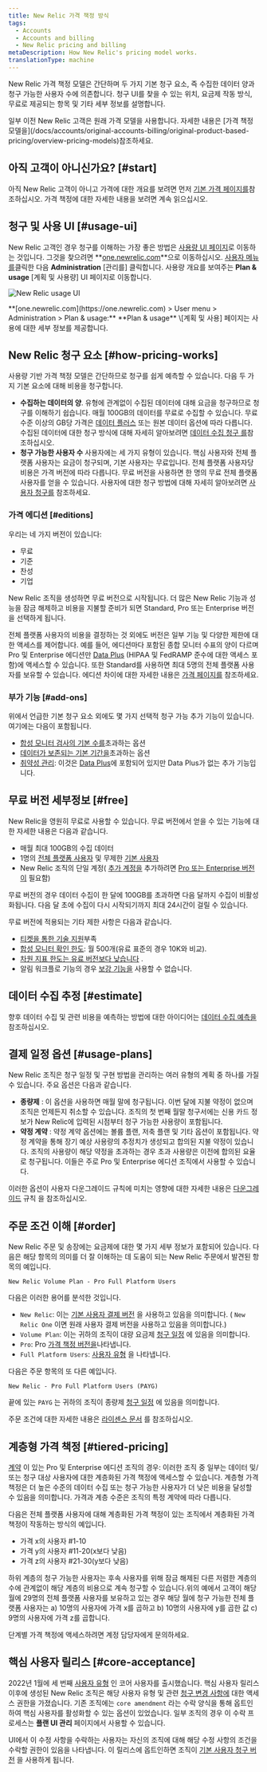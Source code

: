 ```yaml
---
title: New Relic 가격 책정 방식
tags:
  - Accounts
  - Accounts and billing
  - New Relic pricing and billing
metaDescription: How New Relic's pricing model works.
translationType: machine
---
```



New Relic 가격 책정 모델은 간단하며 두 가지 기본 청구 요소, 즉 수집한 데이터 양과 청구 가능한 사용자 수에 의존합니다. 청구 UI를 찾을 수 있는 위치, 요금제 작동 방식, 무료로 제공되는 항목 및 기타 세부 정보를 설명합니다.

<Callout variant="tip">
  일부 이전 New Relic 고객은 원래 가격 모델을 사용합니다. 자세한 내용은 [가격 책정 모델을](/docs/accounts/original-accounts-billing/original-product-based-pricing/overview-pricing-models)참조하세요.
</Callout>

## 아직 고객이 아니신가요? [#start]

아직 New Relic 고객이 아니고 가격에 대한 개요를 보려면 먼저 [기본 가격 페이지를](https://newrelic.com/pricing)참조하십시오. 가격 책정에 대한 자세한 내용을 보려면 계속 읽으십시오.

## 청구 및 사용 UI [#usage-ui]

New Relic 고객인 경우 청구를 이해하는 가장 좋은 방법은 [사용량 UI 페이지](https://one.newrelic.com/admin-portal/consumption-usage/home)로 이동하는 것입니다. 그것을 찾으려면 **[one.newrelic.com](https://one.newrelic.com)**으로 이동하십시오. [사용자 메뉴를](/docs/accounts/accounts-billing/general-account-settings/intro-account-settings)클릭한 다음 **Administration** \[관리를] 클릭합니다. 사용량 개요를 보여주는 **Plan & usage** \[계획 및 사용량] UI 페이지로 이동합니다.

<img
  title="New Relic usage UI"
  alt="New Relic usage UI"
  src={accountsUsageUi}
/>

<figcaption>
  **[one.newrelic.com](https://one.newrelic.com) > User menu > Administration > Plan & usage:** **Plan & usage** \[계획 및 사용] 페이지는 사용에 대한 세부 정보를 제공합니다.
</figcaption>

## New Relic 청구 요소 [#how-pricing-works]

사용량 기반 가격 책정 모델은 간단하므로 청구를 쉽게 예측할 수 있습니다. 다음 두 가지 기본 요소에 대해 비용을 청구합니다.

* **수집하는 데이터의 양**. 유형에 관계없이 수집된 데이터에 대해 요금을 청구하므로 청구를 이해하기 쉽습니다. 매월 100GB의 데이터를 무료로 수집할 수 있습니다. 무료 수준 이상의 GB당 가격은 [데이터 플러스](/docs/accounts/accounts-billing/new-relic-one-pricing-billing/data-ingest-billing/#data-prices) 또는 원본 데이터 옵션에 따라 다릅니다. 수집된 데이터에 대한 청구 방식에 대해 자세히 알아보려면 [데이터 수집 청구 를](/docs/accounts/accounts-billing/new-relic-one-pricing-billing/data-ingest-billing)참조하십시오.
* **청구 가능한 사용자 수** 사용자에는 세 가지 유형이 있습니다. 핵심 사용자와 전체 플랫폼 사용자는 요금이 청구되며, 기본 사용자는 무료입니다. 전체 플랫폼 사용자당 비용은 가격 버전에 따라 다릅니다. 무료 버전을 사용하면 한 명의 무료 전체 플랫폼 사용자를 얻을 수 있습니다. 사용자에 대한 청구 방법에 대해 자세히 알아보려면 [사용자 청구를](/docs/accounts/accounts-billing/new-relic-one-pricing-billing/user-count-billing) 참조하세요.

### 가격 에디션 [#editions]

우리는 네 가지 버전이 있습니다:

* 무료
* 기준
* 찬성
* 기업

New Relic 조직을 생성하면 무료 버전으로 시작됩니다. 더 많은 New Relic 기능과 성능을 잠금 해제하고 비용을 지불할 준비가 되면 Standard, Pro 또는 Enterprise 버전을 선택하게 됩니다.

전체 플랫폼 사용자의 비용을 결정하는 것 외에도 버전은 일부 기능 및 다양한 제한에 대한 액세스를 제어합니다. 예를 들어, 에디션마다 포함된 종합 모니터 수표의 양이 다르며 Pro 및 Enterprise 에디션만 [Data Plus](/docs/accounts/accounts-billing/new-relic-one-pricing-billing/data-ingest-billing/#data-plus) (HIPAA 및 FedRAMP 준수에 대한 액세스 포함)에 액세스할 수 있습니다. 또한 Standard를 사용하면 최대 5명의 전체 플랫폼 사용자를 보유할 수 있습니다. 에디션 차이에 대한 자세한 내용은 [가격 페이지를](https://newrelic.com/pricing) 참조하세요.

### 부가 기능 [#add-ons]

위에서 언급한 기본 청구 요소 외에도 몇 가지 선택적 청구 가능 추가 기능이 있습니다. 여기에는 다음이 포함됩니다.

* [합성 모니터 검사의 기본 수를](/docs/synthetics/synthetic-monitoring/getting-started/monitor-limits)초과하는 옵션
* [데이터가 보존되는 기본 기간을](/docs/data-apis/manage-data/manage-data-retention/#adjust-retention)초과하는 옵션
* [취약성 관리](/docs/vulnerability-management/overview): 이것은 [Data Plus](/docs/accounts/accounts-billing/new-relic-one-pricing-billing/data-ingest-billing#data-prices)에 포함되어 있지만 Data Plus가 없는 추가 기능입니다.

## 무료 버전 세부정보 [#free]

New Relic을 영원히 무료로 사용할 수 있습니다. 무료 버전에서 얻을 수 있는 기능에 대한 자세한 내용은 다음과 같습니다.

* 매월 최대 100GB의 수집 데이터
* 1명의 [전체 플랫폼 사용자](/docs/accounts/accounts-billing/new-relic-one-user-management/user-type) 및 무제한 [기본 사용자](/docs/accounts/accounts-billing/new-relic-one-user-management/user-type)
* New Relic 조직의 단일 계정( [추가 계정을](/docs/accounts/accounts-billing/account-structure/new-relic-account-structure) 추가하려면 [Pro 또는 Enterprise 버전이](#editions) 필요함)

무료 버전의 경우 데이터 수집이 한 달에 100GB를 초과하면 다음 달까지 수집이 비활성화됩니다. 다음 달 초에 수집이 다시 시작되기까지 최대 24시간이 걸릴 수 있습니다.

무료 버전에 적용되는 기타 제한 사항은 다음과 같습니다.

* [티켓을 통한 기술 지원](/docs/licenses/license-information/general-usage-licenses/global-technical-support-offerings)부족
* [합성 모니터 확인 한도](/docs/synthetics/synthetic-monitoring/using-monitors/monitor-limits): 월 500개(유료 표준의 경우 10K와 비교).
* [차원 지표 한도는 유료 버전보다 낮습니다](/docs/data-apis/ingest-apis/metric-api/metric-api-limits-restricted-attributes/#additional-considerations) .
* 알림 워크플로 기능의 경우 [보강 기능을](/docs/alerts-applied-intelligence/applied-intelligence/incident-workflows/incident-workflows/#enrichments) 사용할 수 없습니다.

## 데이터 수집 추정 [#estimate]

향후 데이터 수집 및 관련 비용을 예측하는 방법에 대한 아이디어는 [데이터 수집 예측을](https://newrelic.com/blog/nerdlog/estimate-data-cost)참조하십시오.

## 결제 일정 옵션 [#usage-plans]

New Relic 조직은 청구 일정 및 구현 방법을 관리하는 여러 유형의 계획 중 하나를 가질 수 있습니다. 주요 옵션은 다음과 같습니다.

* **종량제** : 이 옵션을 사용하면 매월 말에 청구됩니다. 이번 달에 지불 약정이 없으며 조직은 언제든지 취소할 수 있습니다. 조직의 첫 번째 월말 청구서에는 신용 카드 정보가 New Relic에 입력된 시점부터 청구 가능한 사용량이 포함됩니다.
* **약정 계약** : 약정 계약 옵션에는 볼륨 플랜, 저축 플랜 및 기타 옵션이 포함됩니다. 약정 계약을 통해 장기 예상 사용량의 추정치가 생성되고 합의된 지불 약정이 있습니다. 조직의 사용량이 해당 약정을 초과하는 경우 초과 사용량은 이전에 합의된 요율로 청구됩니다. 이들은 주로 Pro 및 Enterprise 에디션 조직에서 사용할 수 있습니다.

이러한 옵션이 사용자 다운그레이드 규칙에 미치는 영향에 대한 자세한 내용은 [다운그레이드](/docs/accounts/accounts-billing/new-relic-one-pricing-billing/user-count-billing#user-downgrade-rules) 규칙 을 참조하십시오.

## 주문 조건 이해 [#order]

New Relic 주문 및 송장에는 요금제에 대한 몇 가지 세부 정보가 포함되어 있습니다. 다음은 해당 항목의 의미를 더 잘 이해하는 데 도움이 되는 New Relic 주문에서 발견된 항목의 예입니다.

```
New Relic Volume Plan - Pro Full Platform Users
```

다음은 이러한 용어를 분석한 것입니다.

* `New Relic`: 이는 [기본 사용자 결제 버전](/docs/accounts/accounts-billing/new-relic-one-pricing-billing/user-count-billing/#pricing-versions) 을 사용하고 있음을 의미합니다. ( `New Relic One` 이면 원래 사용자 결제 버전을 사용하고 있음을 의미합니다.)
* `Volume Plan`: 이는 귀하의 조직이 대량 요금제 [청구 일정](#usage-plans) 에 있음을 의미합니다.
* `Pro`: Pro [가격 책정 버전을](#editions)나타냅니다.
* `Full Platform Users`: [사용자 유형](/docs/accounts/accounts-billing/new-relic-one-user-management/user-type) 을 나타냅니다.

다음은 주문 항목의 또 다른 예입니다.

```
New Relic - Pro Full Platform Users (PAYG)
```

끝에 있는 `PAYG` 는 귀하의 조직이 종량제 [청구 일정](#usage-plans) 에 있음을 의미합니다.

주문 조건에 대한 자세한 내용은 [라이센스 문서](/docs/licenses/license-information/usage-plans/new-relic-one-usage-plan-descriptions) 를 참조하십시오.

## 계층형 가격 책정 [#tiered-pricing]

[계약](#usage-plans) 이 있는 Pro 및 Enterprise 에디션 조직의 경우: 이러한 조직 중 일부는 데이터 및/또는 청구 대상 사용자에 대한 계층화된 가격 책정에 액세스할 수 있습니다. 계층형 가격 책정은 더 높은 수준의 데이터 수집 또는 청구 가능한 사용자가 더 낮은 비용을 달성할 수 있음을 의미합니다. 가격과 계층 수준은 조직의 특정 계약에 따라 다릅니다.

다음은 전체 플랫폼 사용자에 대해 계층화된 가격 책정이 있는 조직에서 계층화된 가격 책정이 작동하는 방식의 예입니다.

* 가격 x의 사용자 #1-10
* 가격 y의 사용자 #11-20(x보다 낮음)
* 가격 z의 사용자 #21-30(y보다 낮음)

하위 계층의 청구 가능한 사용자는 후속 사용자를 위해 잠금 해제된 다른 저렴한 계층의 수에 관계없이 해당 계층의 비용으로 계속 청구할 수 있습니다.위의 예에서 고객이 해당 월에 29명의 전체 플랫폼 사용자를 보유하고 있는 경우 해당 월에 청구 가능한 전체 플랫폼 사용자는 a) 10명의 사용자에 가격 x를 곱하고 b) 10명의 사용자에 y를 곱한 값 c) 9명의 사용자에 가격 z를 곱합니다.

단계별 가격 책정에 액세스하려면 계정 담당자에게 문의하세요.

## 핵심 사용자 릴리스 [#core-acceptance]

2022년 1월에 세 번째 [사용자 유형](/docs/accounts/accounts-billing/new-relic-one-user-management/user-type) 인 코어 사용자를 출시했습니다. 핵심 사용자 릴리스 이후에 생성된 New Relic 조직은 해당 사용자 유형 및 관련 [청구 변경 사항에](/docs/accounts/accounts-billing/new-relic-one-pricing-billing/user-count-billing/#pricing-versions) 대한 액세스 권한을 가졌습니다. 기존 조직에는 `core amendment` 라는 수락 양식을 통해 옵트인하여 핵심 사용자를 활성화할 수 있는 옵션이 있었습니다. 일부 조직의 경우 이 수락 프로세스는 **플랜 UI 관리** 페이지에서 사용할 수 있습니다.

UI에서 이 수정 사항을 수락하는 사용자는 자신의 조직에 대해 해당 수정 사항의 조건을 수락할 권한이 있음을 나타냅니다. 이 릴리스에 옵트인하면 조직이 [기본 사용자 청구 버전](/docs/accounts/accounts-billing/new-relic-one-pricing-billing/user-count-billing/#pricing-versions) 을 사용하게 됩니다.